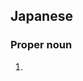 ==Japanese==
{{ja-kanjitab|かい|と}}

===Proper noun===
{{ja-pos|proper|かいと}}

# {{given name|male|lang=ja|sort=かいと}}